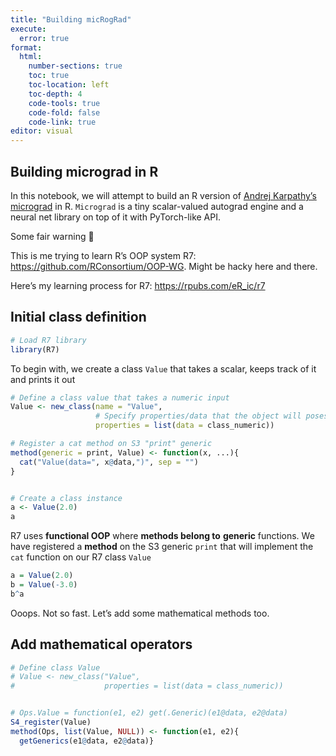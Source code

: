 ```yaml
---
title: "Building micRogRad"
execute: 
  error: true
format: 
  html:
    number-sections: true
    toc: true
    toc-location: left
    toc-depth: 4
    code-tools: true
    code-fold: false
    code-link: true
editor: visual
---
```


## Building micrograd in R

In this notebook, we will attempt to build an R version of [Andrej Karpathy's micrograd](https://github.com/karpathy/micrograd) in R. `Micrograd` is a tiny scalar-valued autograd engine and a neural net library on top of it with PyTorch-like API.

::: callout-warning
Some fair warning 🤗

This is me trying to learn R's OOP system R7: <https://github.com/RConsortium/OOP-WG>. Might be hacky here and there.

Here's my learning process for R7: <https://rpubs.com/eR_ic/r7>
:::

## Initial class definition

```r
# Load R7 library
library(R7)


```

To begin with, we create a class `Value` that takes a scalar, keeps track of it and prints it out

```r
# Define a class value that takes a numeric input
Value <- new_class(name = "Value",
                   # Specify properties/data that the object will posess
                   properties = list(data = class_numeric))

# Register a cat method on S3 "print" generic
method(generic = print, Value) <- function(x, ...){
  cat("Value(data=", x@data,")", sep = "")
}


# Create a class instance
a <- Value(2.0)
a
```

::: callout-note
R7 uses **functional OOP** where **methods belong to** **generic** functions. We have registered a **method** on the S3 generic `print` that will implement the `cat` function on our R7 class `Value`
:::

```r
a = Value(2.0)
b = Value(-3.0)
b^a
```

Ooops. Not so fast. Let's add some mathematical methods too.

## Add mathematical operators

```r
# Define class Value
# Value <- new_class("Value",
#                    properties = list(data = class_numeric))


# Ops.Value = function(e1, e2) get(.Generic)(e1@data, e2@data)
S4_register(Value)
method(Ops, list(Value, NULL)) <- function(e1, e2){
  getGenerics(e1@data, e2@data)}
```
